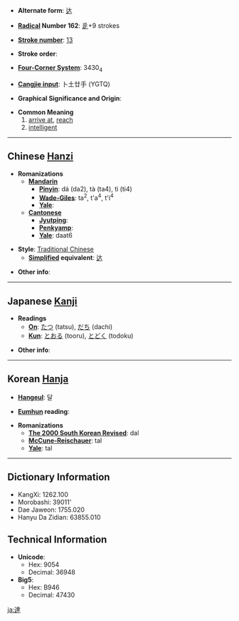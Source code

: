 * '''Alternate form''': [[达]]

* '''[[Wiktionary:Chinese radical index| Radical]] Number 162''': [[Wiktionary:Chinese radical index 辵|辵]]+9 strokes

* '''[[Wiktionary:Chinese total strokes index|Stroke number]]''': [[Wiktionary:Chinese total strokes index 13|13]]

* '''Stroke order''': 

* '''[[Wiktionary:Chinese four corner index|Four-Corner System]]''': 3430<sub>4</sub>

* '''[[Wiktionary:Chinese Cangjie index|Cangjie input]]''': 卜土廿手 (YGTQ)

* '''Graphical Significance and Origin''': 

* '''Common Meaning'''
*#[[arrive at]], [[reach]]
*# [[intelligent]]


----

== Chinese [[Hanzi]] ==

* '''Romanizations'''
** '''[[Mandarin]]'''
*** '''[[Pinyin]]''': dá (da2), tà (ta4), tì (ti4)
*** '''[[Wade-Giles]]''': ta<sup>2</sup>, t'a<sup>4</sup>, t'i<sup>4</sup>
*** '''[[Yale]]''': 
** '''[[Cantonese]]'''
*** '''[[Jyutping]]''':
*** '''[[Penkyamp]]''': 
*** '''[[Yale]]''': daat6

* '''Style''': [[Traditional Chinese]] 
** '''[[Simplified Chinese|Simplified]] equivalent''': [[达]]

* '''Other info''': 

----

== Japanese [[Kanji]] ==

* '''Readings'''
** '''[[On]]''': [[たつ]] (tatsu), [[だち]] (dachi)
** '''[[Kun]]''': [[とおる]] (tooru), [[とどく]] (todoku)

* '''Other info''':  

----

== Korean [[Hanja]] ==

* '''[[Hangeul]]''': 달

* '''[[Eumhun]] reading''': 

* '''Romanizations'''
** '''[[The 2000 South Korean Revised Romanization|The 2000 South Korean Revised]]''': dal
** '''[[McCune-Reischauer]]''': tal
** '''[[Yale]]''': tal

----

== Dictionary Information ==

* KangXi: 1262.100
* Morobashi: 39011'
* Dae Jaweon: 1755.020
* Hanyu Da Zidian: 63855.010

== Technical Information ==

* '''Unicode''':
** Hex: 9054
** Decimal: 36948
* '''Big5''':
** Hex: B946
** Decimal: 47430

[[ja:達]]